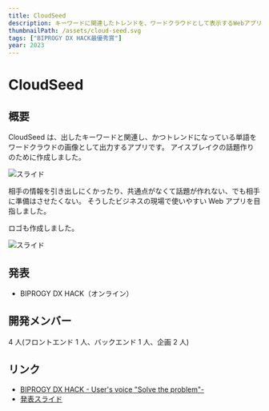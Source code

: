 ```yaml
---
title: CloudSeed
description: キーワードに関連したトレンドを、ワードクラウドとして表示するWebアプリです
thumbnailPath: /assets/cloud-seed.svg
tags: ["BIPROGY DX HACK最優秀賞"]
year: 2023
---
```


# CloudSeed

## 概要

CloudSeed は、出したキーワードと関連し、かつトレンドになっている単語をワードクラウドの画像として出力するアプリです。
アイスブレイクの話題作りのために作成しました。

![スライド](https://i.gyazo.com/ca24002769b74e98dc34ed227e451ce3.png)

相手の情報を引き出しにくかったり、共通点がなくて話題が作れない、でも相手に準備はさせたくない。
そうしたビジネスの現場で使いやすい Web アプリを目指しました。

ロゴも作成しました。

![スライド](https://i.gyazo.com/4a5a68aba0dfb0cb7557b67fe0b87d71.png)

## 発表

- BIPROGY DX HACK（オンライン）

## 開発メンバー

4 人(フロントエンド 1 人、バックエンド 1 人、企画 2 人)

## リンク

- [BIPROGY DX HACK - User's voice "Solve the problem"-](https://www.biprogy.com/recruit/hackathon/index_hackason.html)
- [発表スライド](https://docs.google.com/presentation/d/1_RCXQUfiHazFsyr6HIezTfrGrSBE8WB9hg5z83sedBg/edit?usp=sharing)
